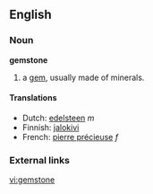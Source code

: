 ==English==

===Noun===
'''gemstone'''

#a [[gem]], usually made of minerals.

====Translations====
*Dutch: [[edelsteen]] ''m''
*Finnish: [[jalokivi]]
*French: [[pierre précieuse]] ''f''

===External links===
{{pedialite}}

[[vi:gemstone]]